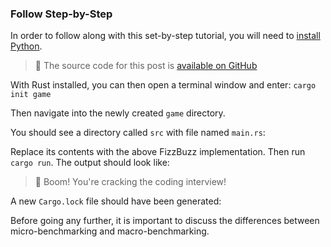 
### Follow Step-by-Step

In order to follow along with this set-by-step tutorial, you will need to [install Python](https://www.python.org/downloads/).

> 🐰 The source code for this post is [available on GitHub](https://github.com/bencherdev/bencher/tree/main/examples/python/pytest-benchmark)

With Rust installed, you can then open a terminal window and enter: `cargo init game`

Then navigate into the newly created `game` directory.

<GameTree />

You should see a directory called `src` with file named `main.rs`:

<HelloWorld />

Replace its contents with the above FizzBuzz implementation. Then run `cargo run`.
The output should look like:

<FizzBuzzOutput />

> 🐰 Boom! You're cracking the coding interview!

A new `Cargo.lock` file should have been generated:

<GameLockTree />

Before going any further, it is important to discuss the differences between micro-benchmarking and macro-benchmarking.
